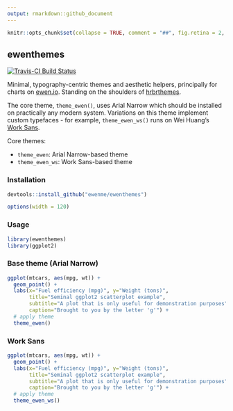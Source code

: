 ```yaml
---
output: rmarkdown::github_document
---
```

```r
knitr::opts_chunk$set(collapse = TRUE, comment = "##", fig.retina = 2, fig.path = "README_figs/README-")
```

## ewenthemes

[![Travis-CI Build Status](https://travis-ci.org/ewenme/ewenthemes.svg?branch=master)](https://travis-ci.org/ewenme/ewenthemes)

Minimal, typography-centric themes and aesthetic helpers, principally for charts on [ewen.io](https://ewen.io). Standing on the shoulders of [hrbrthemes](https://github.com/hrbrmstr/hrbrthemes). 

The core theme, `theme_ewen()`, uses Arial Narrow which should be installed on practically any modern system. Variations on this theme implement custom typefaces - for example, `theme_ewen_ws()` runs on Wei Huang's [Work Sans](https://github.com/weiweihuanghuang/Work-Sans).

Core themes:

- `theme_ewen`: Arial Narrow-based theme
- `theme_ewen_ws`: Work Sans-based theme

### Installation

```r
devtools::install_github("ewenme/ewenthemes")
```

```r
options(width = 120)
```

### Usage

```r
library(ewenthemes)
library(ggplot2)
```

### Base theme (Arial Narrow)

```r
ggplot(mtcars, aes(mpg, wt)) +
  geom_point() +
  labs(x="Fuel efficiency (mpg)", y="Weight (tons)",
       title="Seminal ggplot2 scatterplot example",
       subtitle="A plot that is only useful for demonstration purposes",
       caption="Brought to you by the letter 'g'") + 
  # apply theme
  theme_ewen()
```

### Work Sans

```r
ggplot(mtcars, aes(mpg, wt)) +
  geom_point() +
  labs(x="Fuel efficiency (mpg)", y="Weight (tons)",
       title="Seminal ggplot2 scatterplot example",
       subtitle="A plot that is only useful for demonstration purposes",
       caption="Brought to you by the letter 'g'") + 
  # apply theme
  theme_ewen_ws()
```
